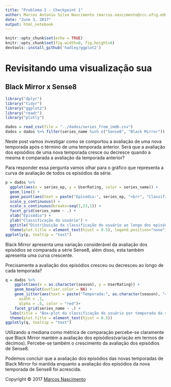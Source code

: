 ```yaml
---
title: "Problema 2 - Checkpoint 1"
author: Marcos Antonio Silva Nascimento (marcos.nascimento@ccc.ufcg.edu.br)
date: "June 3, 2017"
output: html_notebook
---
```


```r
knitr::opts_chunk$set(echo = TRUE)
knitr::opts_chunk$set(fig.width=8, fig.height=6)
devtools::install_github('hadley/ggplot2')
```

# Revisitando uma visualização sua
## Black Mirror x Sense8
```r
library("dplyr")
library("tidyr")
library("ggplot2")
library("readr")
library("plotly")

dados = read_csv(file = "../dados/series_from_imdb.csv")
dados = dados %>% filter(series_name %in% c("Sense8", "Black Mirror"))
```
Neste post vamos investigar como se comportou a avaliação de uma nova temporada após o término de uma temporada anterior. Será que a avaliação dos episódios de uma nova temporada cresce ou decresce quando a mesma é comparada a avaliação da temporada anterior?

Para responder essa pergunta vamos olhar para o gráfico que representa a curva de avaliação de todos os episódios da série.
```r
p = dados %>% 
  ggplot(aes(x = series_ep, y = UserRating, color = series_name)) +
  geom_line() +
  geom_point(aes(text = paste("Episódio:", series_ep, "<br>", "Classificação:", UserRating))) +
  scale_y_continuous() +
  scale_x_continuous(breaks=seq(1,23,1)) +
  facet_grid(series_name ~ .) +
  xlab("Episódio") + 
  ylab("Classificação do usuário") +
  ggtitle("Distribuição da classificação do usuário ao longo dos episódios") +
  theme(plot.title = element_text(hjust = 0.5), legend.position="none")
ggplotly(p, tooltip = "text")
```
Black Mirror apresenta uma variação considerável da avaliação dos episódios se comparada a série Sense8, além disso, esta também apresenta uma curva crescente.

Precisamente a avaliação dos episódios cresceu ou decresceu ao longo de cada temporada? 
```r
q = dados %>% 
    ggplot(aes(x = as.character(season), y = UserRating)) + 
    geom_boxplot(outlier.color = NA) +   
    geom_jitter(aes(text = paste("Temporada:", as.character(season), "<br>", "Classificação:", UserRating)),
      width = .1, 
      alpha = .5, color = "red")+
    facet_grid(series_name ~ .) +
  labs(title = "Box-plot da classificação do usuário por temporada da série", x="Temporada", y="Classificação do usuário") +
  theme(plot.title = element_text(hjust = 0.5))
ggplotly(q, tooltip = "text")
```
Utilizando a mediana como métrica de comparação percebe-se claramente que Black Mirror mantém a avaliação dos episódios(variação em termos de décimos). Percebe-se também o crescimento da avaliação dos episódios de Sense8.

Podemos concluir que a avaliação dos episódios das novas temporadas de Black Mirror foi mantida enquanto a avaliação dos episódios da nova temporada de Sense8 foi acrescida.

Copyright © 2017 [Marcos Nascimento](http://https://github.com/marcosasn/AD1/tree/master/problema1/R)